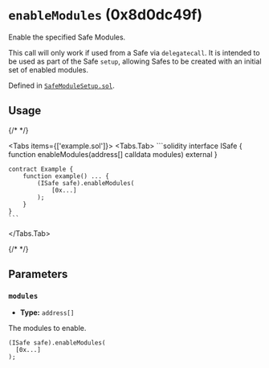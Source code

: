 




# `enableModules` (0x8d0dc49f)

Enable the specified Safe Modules.

This call will only work if used from a Safe via `delegatecall`. It is intended to be used as part of the Safe `setup`, allowing Safes to be created with an initial set of enabled modules.

Defined in [`SafeModuleSetup.sol`](https://github.com/safe-global/safe-modules/tree/4337/v0.3.0-1/modules/4337/contracts/SafeModuleSetup.sol#L21).


## Usage

{/* <!-- vale off --> */}

<Tabs items={['example.sol']}>
  <Tabs.Tab>
    ```solidity
    interface ISafe {
        function enableModules(address[] calldata modules) external
    }

    contract Example {
        function example() ... {
            (ISafe safe).enableModules(
                [0x...]
            );
        }
    }
    ```
  </Tabs.Tab>
</Tabs>

{/* <!-- vale on --> */}



## Parameters

### `modules`

  - **Type:** `address[]`

  The modules to enable.

  ```solidity focus=2
  (ISafe safe).enableModules(
    [0x...]
  );
  ```





